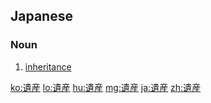 {{also|遺產|遗产}}
==Japanese==
{{ja-kanjitab|い|さん|yomi=on}}

===Noun===
{{ja-noun|いさん}}
# [[inheritance]]

[[ko:遺産]]
[[lo:遺産]]
[[hu:遺産]]
[[mg:遺産]]
[[ja:遺産]]
[[zh:遺産]]